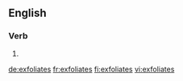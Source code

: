 ==English==

===Verb===
{{head|en}}

# {{en-third-person singular of|exfoliate}}

[[de:exfoliates]]
[[fr:exfoliates]]
[[fi:exfoliates]]
[[vi:exfoliates]]